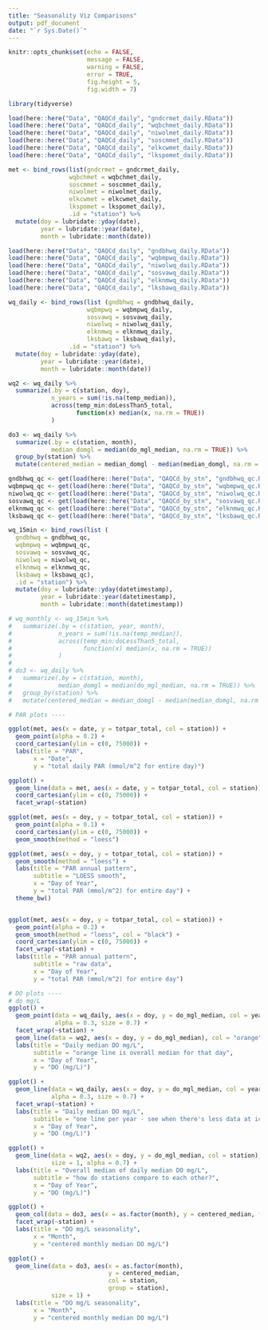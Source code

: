 ```yaml
---
title: "Seasonality Viz Comparisons"
output: pdf_document
date: "`r Sys.Date()`"
---
```


```r
knitr::opts_chunk$set(echo = FALSE,
                      message = FALSE,
                      warning = FALSE,
                      error = TRUE,
                      fig.height = 5,
                      fig.width = 7)
```


```r
library(tidyverse)
```


```r
load(here::here("Data", "QAQCd_daily", "gndcrmet_daily.RData"))
load(here::here("Data", "QAQCd_daily", "wqbchmet_daily.RData"))
load(here::here("Data", "QAQCd_daily", "niwolmet_daily.RData"))
load(here::here("Data", "QAQCd_daily", "soscmmet_daily.RData"))
load(here::here("Data", "QAQCd_daily", "elkcwmet_daily.RData"))
load(here::here("Data", "QAQCd_daily", "lkspomet_daily.RData"))

met <- bind_rows(list(gndcrmet = gndcrmet_daily,
                 wqbchmet = wqbchmet_daily,
                 soscmmet = soscmmet_daily,
                 niwolmet = niwolmet_daily,
                 elkcwmet = elkcwmet_daily,
                 lkspomet = lkspomet_daily),
                 .id = "station") %>% 
  mutate(doy = lubridate::yday(date),
         year = lubridate::year(date),
         month = lubridate::month(date))
```


```r
load(here::here("Data", "QAQCd_daily", "gndbhwq_daily.RData"))
load(here::here("Data", "QAQCd_daily", "wqbmpwq_daily.RData"))
load(here::here("Data", "QAQCd_daily", "niwolwq_daily.RData"))
load(here::here("Data", "QAQCd_daily", "sosvawq_daily.RData"))
load(here::here("Data", "QAQCd_daily", "elknmwq_daily.RData"))
load(here::here("Data", "QAQCd_daily", "lksbawq_daily.RData"))

wq_daily <- bind_rows(list (gndbhwq = gndbhwq_daily,
                      wqbmpwq = wqbmpwq_daily,
                      sosvawq = sosvawq_daily,
                      niwolwq = niwolwq_daily,
                      elknmwq = elknmwq_daily,
                      lksbawq = lksbawq_daily),
                 .id = "station") %>% 
  mutate(doy = lubridate::yday(date),
         year = lubridate::year(date),
         month = lubridate::month(date))

wq2 <- wq_daily %>% 
  summarize(.by = c(station, doy),
            n_years = sum(!is.na(temp_median)),
            across(temp_min:doLessThan5_total,
                   function(x) median(x, na.rm = TRUE))
            )

do3 <- wq_daily %>% 
  summarize(.by = c(station, month),
            median_domgl = median(do_mgl_median, na.rm = TRUE)) %>% 
  group_by(station) %>% 
  mutate(centered_median = median_domgl - median(median_domgl, na.rm = TRUE))
```


```r
gndbhwq_qc <- get(load(here::here("Data", "QAQCd_by_stn", "gndbhwq_qc.RData")))
wqbmpwq_qc <- get(load(here::here("Data", "QAQCd_by_stn", "wqbmpwq_qc.RData")))
niwolwq_qc <- get(load(here::here("Data", "QAQCd_by_stn", "niwolwq_qc.RData")))
sosvawq_qc <- get(load(here::here("Data", "QAQCd_by_stn", "sosvawq_qc.RData")))
elknmwq_qc <- get(load(here::here("Data", "QAQCd_by_stn", "elknmwq_qc.RData")))
lksbawq_qc <- get(load(here::here("Data", "QAQCd_by_stn", "lksbawq_qc.RData")))

wq_15min <- bind_rows(list (
  gndbhwq = gndbhwq_qc,
  wqbmpwq = wqbmpwq_qc,
  sosvawq = sosvawq_qc,
  niwolwq = niwolwq_qc,
  elknmwq = elknmwq_qc,
  lksbawq = lksbawq_qc),
  .id = "station") %>% 
  mutate(doy = lubridate::yday(datetimestamp),
         year = lubridate::year(datetimestamp),
         month = lubridate::month(datetimestamp))

# wq_monthly <- wq_15min %>% 
#   summarize(.by = c(station, year, month),
#             n_years = sum(!is.na(temp_median)),
#             across(temp_min:doLessThan5_total,
#                    function(x) median(x, na.rm = TRUE))
#             )
# 
# do3 <- wq_daily %>% 
#   summarize(.by = c(station, month),
#             median_domgl = median(do_mgl_median, na.rm = TRUE)) %>% 
#   group_by(station) %>% 
#   mutate(centered_median = median_domgl - median(median_domgl, na.rm = TRUE))
```


```r
# PAR plots ----  

ggplot(met, aes(x = date, y = totpar_total, col = station)) +
  geom_point(alpha = 0.2) +
  coord_cartesian(ylim = c(0, 75000)) +
  labs(title = "PAR",
       x = "Date",
       y = "total daily PAR (mmol/m^2 for entire day)")

ggplot() +
  geom_line(data = met, aes(x = date, y = totpar_total, col = station)) +
  coord_cartesian(ylim = c(0, 75000)) +
  facet_wrap(~station)
```


```r
ggplot(met, aes(x = doy, y = totpar_total, col = station)) +
  geom_point(alpha = 0.1) +
  coord_cartesian(ylim = c(0, 75000)) +
  geom_smooth(method = "loess")

ggplot(met, aes(x = doy, y = totpar_total, col = station)) +
  geom_smooth(method = "loess") +
  labs(title = "PAR annual pattern",
       subtitle = "LOESS smooth",
       x = "Day of Year",
       y = "total PAR (mmol/m^2) for entire day") +
  theme_bw()


ggplot(met, aes(x = doy, y = totpar_total, col = station)) +
  geom_point(alpha = 0.2) +
  geom_smooth(method = "loess", col = "black") +
  coord_cartesian(ylim = c(0, 75000)) +
  facet_wrap(~station) +
  labs(title = "PAR annual pattern",
       subtitle = "raw data",
       x = "Day of Year",
       y = "total PAR (mmol/m^2) for entire day")
```


```r
# DO plots ----
# do mg/L
ggplot() +
  geom_point(data = wq_daily, aes(x = doy, y = do_mgl_median, col = year), 
             alpha = 0.3, size = 0.7) +
  facet_wrap(~station) +
  geom_line(data = wq2, aes(x = doy, y = do_mgl_median), col = "orange", size = 1) +
  labs(title = "Daily median DO mg/L",
       subtitle = "orange line is overall median for that day",
       x = "Day of Year",
       y = "DO (mg/L)")

ggplot() +
  geom_line(data = wq_daily, aes(x = doy, y = do_mgl_median, col = year), 
            alpha = 0.3, size = 0.7) +
  facet_wrap(~station) +
  labs(title = "Daily median DO mg/L",
       subtitle = "one line per year - see when there's less data at ice stations",
       x = "Day of Year",
       y = "DO (mg/L)")

ggplot() +
  geom_line(data = wq2, aes(x = doy, y = do_mgl_median, col = station), 
            size = 1, alpha = 0.7) +
  labs(title = "Overall median of daily median DO mg/L",
       subtitle = "how do stations compare to each other?",
       x = "Day of Year",
       y = "DO (mg/L)")

ggplot() +
  geom_col(data = do3, aes(x = as.factor(month), y = centered_median, fill = station)) +
  facet_wrap(~station) +
  labs(title = "DO mg/L seasonality",
       x = "Month",
       y = "centered monthly median DO mg/L")

ggplot() +
  geom_line(data = do3, aes(x = as.factor(month),
                            y = centered_median,
                            col = station,
                            group = station),
            size = 1) +
  labs(title = "DO mg/L seasonality",
       x = "Month",
       y = "centered monthly median DO mg/L")

```

